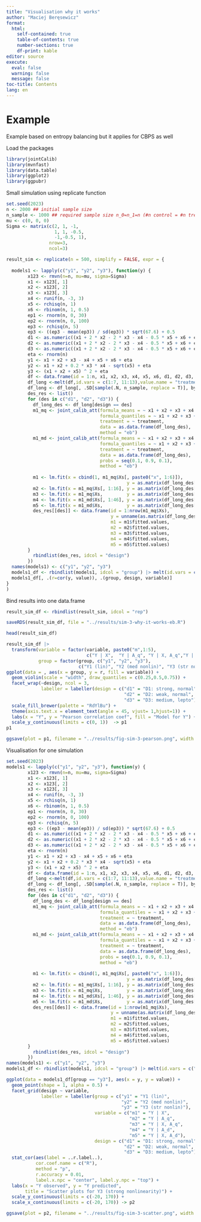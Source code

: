 ```yaml
---
title: "Visualisation why it works"
author: "Maciej Beręsewicz"
format: 
  html:
    self-contained: true
    table-of-contents: true
    number-sections: true
    df-print: kable
editor: source
execute: 
  eval: false
  warning: false
  message: false
toc-title: Contents
lang: en
---
```


# Example

Example based on entropy balancing but it applies for CBPS as well

Load the packages
```r
library(jointCalib)
library(mvnfast)
library(data.table)
library(ggplot2)
library(ggpubr)
```

Small simulation using replicate function

```r
set.seed(2023)
n <- 2000 ## initial sample size
n_sample <- 1000 ## required sample size n_0=n_1=n (#n control = #n treatment)
mu <- c(0, 0, 0) 
Sigma <- matrix(c(2, 1, -1,
                  1, 1, -0.5,
                  -1,-0.5, 1), 
                nrow=3, 
                ncol=3)

result_sim <- replicate(n = 500, simplify = FALSE, expr = {
  
  models1 <- lapply(c("y1", "y2", "y3"), function(y) {
        x123 <- rmvn(n=n, mu=mu, sigma=Sigma)
        x1 <- x123[, 1]
        x2 <- x123[, 2]
        x3 <- x123[, 3]
        x4 <- runif(n, -3, 3)
        x5 <- rchisq(n, 1)
        x6 <- rbinom(n, 1, 0.5)
        ep1 <- rnorm(n, 0, 30)
        ep2 <- rnorm(n, 0, 100)
        ep3 <- rchisq(n, 5)
        ep3 <- ((ep3 - mean(ep3)) / sd(ep3)) * sqrt(67.6) + 0.5
        d1 <- as.numeric((x1 + 2 * x2 - 2 * x3 - x4 - 0.5 * x5 + x6 + ep1) > 0)
        d2 <- as.numeric((x1 + 2 * x2 - 2 * x3 - x4 - 0.5 * x5 + x6 + ep2) > 0)
        d3 <- as.numeric((x1 + 2 * x2 - 2 * x3 - x4 - 0.5 * x5 + x6 + ep3) > 0)
        eta <- rnorm(n)
        y1 <- x1 + x2 + x3 - x4 + x5 + x6 + eta
        y2 <- x1 + x2 + 0.2 * x3 * x4 - sqrt(x5) + eta
        y3 <- (x1 + x2 + x5) ^ 2 + eta
        df <- data.frame(id = 1:n, x1, x2, x3, x4, x5, x6, d1, d2, d3, y1, y2, y3) |> setDT()
        df_long <-melt(df,id.vars = c(1:7, 11:13),value.name = "treatment",variable.name = "design")
        df_long <- df_long[, .SD[sample(.N, n_sample, replace = T)], by = .(design, treatment)]
        des_res <- list()
        for (des in c("d1", "d2", "d3")) {
          df_long_des <- df_long[design == des]
          m1_mq <- joint_calib_att(formula_means = ~ x1 + x2 + x3 + x4 + x5 + x6,
                                   formula_quantiles = ~ x1 + x2 + x3 + x4 + x5,
                                   treatment = ~ treatment,
                                   data = as.data.frame(df_long_des),
                                   method = "eb")
          m1_md <- joint_calib_att(formula_means = ~ x1 + x2 + x3 + x4 + x5 + x6,
                                   formula_quantiles = ~ x1 + x2 + x3 + x4 + x5,
                                   treatment = ~ treatment,
                                   data = as.data.frame(df_long_des),
                                   probs = seq(0.1, 0.9, 0.1),
                                   method = "eb")
        
          m1 <- lm.fit(x = cbind(1, m1_mq$Xs[, paste0("x", 1:6)]), 
                                             y = as.matrix(df_long_des[treatment == 0, ..y]))
          m2 <- lm.fit(x = m1_mq$Xs[, 1:16], y = as.matrix(df_long_des[treatment == 0, ..y]))
          m3 <- lm.fit(x = m1_mq$Xs,         y = as.matrix(df_long_des[treatment == 0, ..y]))
          m4 <- lm.fit(x = m1_md$Xs[, 1:46], y = as.matrix(df_long_des[treatment == 0, ..y]))
          m5 <- lm.fit(x = m1_md$Xs,         y = as.matrix(df_long_des[treatment == 0, ..y]))
          des_res[[des]] <- data.frame(id = 1:nrow(m1_mq$Xs),
                                       y = unname(as.matrix(df_long_des[treatment == 0, ..y])),
                                       m1 = m1$fitted.values,
                                       m2 = m2$fitted.values,
                                       m3 = m3$fitted.values,
                                       m4 = m4$fitted.values,
                                       m5 = m5$fitted.values)
        }
          rbindlist(des_res, idcol = "design")
        })
  names(models1) <- c("y1", "y2", "y3")
  models1_df <- rbindlist(models1, idcol = "group") |> melt(id.vars = c("group", "id", "y", "design"))
  models1_df[, .(r=cor(y, value)), .(group, design, variable)]
}
)

```

Bind results into one data.frame

```r
result_sim_df <- rbindlist(result_sim, idcol = "rep")
```

```r
saveRDS(result_sim_df, file = "../results/sim-3-why-it-works-eb.R")
```

```r
head(result_sim_df)
```
```r
result_sim_df |> 
  transform(variable = factor(variable, paste0("m",1:5),
                              c("Y | X",  "Y | A_q", "Y | X, A_q","Y | A_d", "Y | X, A_d")),
            group = factor(group, c("y1", "y2", "y3"),
                           c("Y1 (lin)", "Y2 (med nonlin)", "Y3 (str nonlin)"))) |> 
ggplot(data = , aes(x = group, y = r, fill = variable)) +
  geom_violin(scale = "width", draw_quantiles = c(0.25,0.5,0.75)) + 
  facet_wrap(~design, ncol = 3,
             labeller = labeller(design = c("d1" = "D1: strong, normal", 
                                            "d2" = "D2: weak, normal",
                                            "d3" = "D3: medium, lepto"))) +
  scale_fill_brewer(palette = "RdYlBu") +
  theme(axis.text.x = element_text(angle = 45, vjust= 1,hjust=1)) +
  labs(x = "Y", y = "Pearson correlation coef", fill = "Model for Y") +
  scale_y_continuous(limits = c(0, 1))  -> p1
p1
```
```r
ggsave(plot = p1, filename = "../results/fig-sim-3-pearson.png", width = 7, height = 5)
```

Visualisation for one simulation


```r
set.seed(2023)
models1 <- lapply(c("y1", "y2", "y3"), function(y) {
        x123 <- rmvn(n=n, mu=mu, sigma=Sigma)
        x1 <- x123[, 1]
        x2 <- x123[, 2]
        x3 <- x123[, 3]
        x4 <- runif(n, -3, 3)
        x5 <- rchisq(n, 1)
        x6 <- rbinom(n, 1, 0.5)
        ep1 <- rnorm(n, 0, 30)
        ep2 <- rnorm(n, 0, 100)
        ep3 <- rchisq(n, 5)
        ep3 <- ((ep3 - mean(ep3)) / sd(ep3)) * sqrt(67.6) + 0.5
        d1 <- as.numeric((x1 + 2 * x2 - 2 * x3 - x4 - 0.5 * x5 + x6 + ep1) > 0)
        d2 <- as.numeric((x1 + 2 * x2 - 2 * x3 - x4 - 0.5 * x5 + x6 + ep2) > 0)
        d3 <- as.numeric((x1 + 2 * x2 - 2 * x3 - x4 - 0.5 * x5 + x6 + ep3) > 0)
        eta <- rnorm(n)
        y1 <- x1 + x2 + x3 - x4 + x5 + x6 + eta
        y2 <- x1 + x2 + 0.2 * x3 * x4 - sqrt(x5) + eta
        y3 <- (x1 + x2 + x5) ^ 2 + eta
        df <- data.frame(id = 1:n, x1, x2, x3, x4, x5, x6, d1, d2, d3, y1, y2, y3) |> setDT()
        df_long <-melt(df,id.vars = c(1:7, 11:13),value.name = "treatment",variable.name = "design")
        df_long <- df_long[, .SD[sample(.N, n_sample, replace = T)], by = .(design, treatment)]
        des_res <- list()
        for (des in c("d1", "d2", "d3")) {
          df_long_des <- df_long[design == des]
          m1_mq <- joint_calib_att(formula_means = ~ x1 + x2 + x3 + x4 + x5 + x6,
                                   formula_quantiles = ~ x1 + x2 + x3 + x4 + x5,
                                   treatment = ~ treatment,
                                   data = as.data.frame(df_long_des),
                                   method = "eb")
          m1_md <- joint_calib_att(formula_means = ~ x1 + x2 + x3 + x4 + x5 + x6,
                                   formula_quantiles = ~ x1 + x2 + x3 + x4 + x5,
                                   treatment = ~ treatment,
                                   data = as.data.frame(df_long_des),
                                   probs = seq(0.1, 0.9, 0.1),
                                   method = "eb")
        
          m1 <- lm.fit(x = cbind(1, m1_mq$Xs[, paste0("x", 1:6)]), 
                                             y = as.matrix(df_long_des[treatment == 0, ..y]))
          m2 <- lm.fit(x = m1_mq$Xs[, 1:16], y = as.matrix(df_long_des[treatment == 0, ..y]))
          m3 <- lm.fit(x = m1_mq$Xs,         y = as.matrix(df_long_des[treatment == 0, ..y]))
          m4 <- lm.fit(x = m1_md$Xs[, 1:46], y = as.matrix(df_long_des[treatment == 0, ..y]))
          m5 <- lm.fit(x = m1_md$Xs,         y = as.matrix(df_long_des[treatment == 0, ..y]))
          des_res[[des]] <- data.frame(id = 1:nrow(m1_mq$Xs),
                                       y = unname(as.matrix(df_long_des[treatment == 0, ..y])),
                                       m1 = m1$fitted.values,
                                       m2 = m2$fitted.values,
                                       m3 = m3$fitted.values,
                                       m4 = m4$fitted.values,
                                       m5 = m5$fitted.values)
        }
          rbindlist(des_res, idcol = "design")
        })
names(models1) <- c("y1", "y2", "y3")
models1_df <- rbindlist(models1, idcol = "group") |> melt(id.vars = c("group", "id", "y", "design"))
```

```r
ggplot(data = models1_df[group == "y3"], aes(x = y, y = value)) +
  geom_point(shape = 1, alpha = 0.5) +
  facet_grid(design ~ variable,
             labeller = labeller(group = c("y1" = "Y1 (lin)", 
                                           "y2" = "Y2 (med nonlin)",
                                           "y3" = "Y3 (str nonlin)"),
                                 variable = c("m1" = "Y | X",
                                              "m2" = "Y | A_q",
                                              "m3" = "Y | X, A_q",
                                              "m4" = "Y | A_d",
                                              "m5" = "Y | X, A_d"),
                                 design = c("d1" = "D1: strong, normal", 
                                            "d2" = "D2: weak, normal",
                                            "d3" = "D3: medium, lepto"))) +
  stat_cor(aes(label = ..r.label..),
           cor.coef.name = c("R"), 
           method = "p",
           r.accuracy = 0.01, 
           label.x.npc = "center", label.y.npc = "top") +
  labs(x = "Y observed", y = "Y predicted", 
       title = "Scatter plots for Y3 (strong nonlinearity)") +
  scale_y_continuous(limits = c(-20, 170)) +
  scale_x_continuous(limits = c(-20, 170)) -> p2
```

```r
ggsave(plot = p2, filename = "../results/fig-sim-3-scatter.png", width = 7, height = 5)
```

